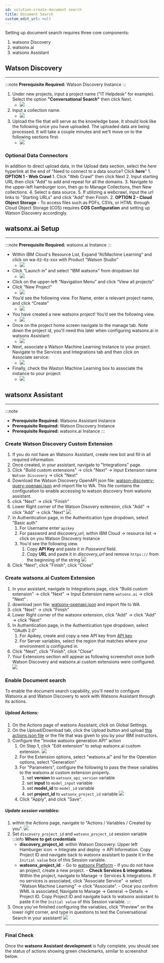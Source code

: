 ```yaml
---
id: solution-create-document search
title: Document Search
custom_edit_url: null
---
```


Setting up document search requires three core components:
1) watsonx Discovery
2) watsonx.ai
3) watsonx Assistant

## Watson Discovery
-----
:::note
    **Prerequisite Required:** Watson Discovery Instance
:::

1.  Under new projects, input a project name ("IT Helpdesk" for example). Select the option **"Conversational Search"** then click Next.
      - ![](../../assets/screenshots/watson-discovery-new-project.png)
2.  Input a collection name.
      - ![](../../assets/screenshots/watson-discovery-new-collection.png)
3.  Upload the file that will serve as the knowledge base. It should look like the following once you have uploaded. The uploaded data are being processed. It will take a couple minutes and we’ll move on to the following sections first.
      - ![](../../assets/screenshots/watson-discovery-improve-customize.png)

### Optional Data Connectors
In addition to direct upload data, in the Upload data section, select the _here_ hyperlink at the end of "Need to connect to a data source? Click **here**"
    1. **OPTION 1 - Web Crawl**
       1. Click "Web Crawl" then click Next
       2. Input starting URL then click "Add" to add and repeat for all the domains.
       3. Navigate to the upper-left hamburger icon, then go to Manage Collections, then New collections.
       4. Select a data source.
       5. If utilizing a webcrawl, input the url links to "Starting URLs" and click "Add" then Finish.
    2. **OPTION 2 - Cloud Object Storage**
       - To access files such as PDFs, CSVs, or HTML through Cloud Object Storage (COS) requires **COS Configuration** and setting up Watson Discovery accordingly.

## watsonx.ai Setup
-----
:::note
    **Prerequisite Required:** watsonx.ai Instance
:::
- Within IBM Cloud's Resource List, Expand “AI/Machine Learning” and click on wa-itz-itz-xxx with Product “Watson Studio”
   - ![](../../assets/screenshots/resource-list-watson-studio.png)
- Click “Launch in” and select “IBM watsonx” from dropdown list
   - ![](../../assets/screenshots/launch-in-watsonx.png)
- Click on the upper-left “Navigation Menu” and click “View all projects”
- Click “New Project”
   - ![](../../assets/screenshots/wx-new-project.png)
- You’d see the following view. For Name, enter a relevant project name, and click “Create”
   - ![](../../assets/screenshots/wx-create-a-project.png)
- You have created a new watsonx project! You’d see the following view. 
   - ![](../../assets/screenshots/wx-project-overview.png)
- Once on the project home screen navigate to the manage tab. Note down the project id, you'll need this later when configuring watsonx.ai in watsonx Assistant:
   - ![](../../assets/screenshots/cp4d-manage.png)
- Next, associate a Watson Machine Learning Instance to your project. Navigate to the Services and Integrations tab and then click on Associate service:
   - ![](../../assets/screenshots/cp4d-associate-wml.png)
- Finally, check the Waston Machine Learning box to associate the instance to your project:
   - ![](../../assets/screenshots//wml.png)


## watsonx Assistant
-----
:::note
* **Prerequisite Required:** Watsonx Assistant Instance
* **Prerequisite Required:** Watson Discovery Instance
* **Prerequisite Required:** watsonx.ai Instance
:::

### Create Watson Discovery Custom Extension

1. If you do not have an Watsonx Assistant, create new bot and fill in all required information.
1. Once created, in your assistant, navigate to "Integrations" page.
1. Click "Build custom extensions" -> click "Next" -> Input Extension name `Watson Discovery` -> click "Next"
1. Download the Watson Discovery OpenAPI json file: [watson-discovery-query-openapi.json](https://github.com/watson-developer-cloud/assistant-toolkit/blob/master/integrations/extensions/starter-kits/watson-discovery/watson-discovery-query-openapi.json) and import file to WA. This file contains the configuration to enable accessing to watson discovery from watsonx assistant.
1. click "Next" -> click "Finish"
1. Lower Right corner of the Watson Disovery extension, click "Add" -> click "Add" -> click "Next"
   ![](../../assets/screenshots/Add_custom_extensions.png)
1. In Authentication page, in the Authentication type dropdown, select "Basic auth"
   1. For Username enter `apikey`
   1. For password and discovery_url, within IBM Cloud -> resource list -> click on you Watson Discovery Instance
   1. You'd see the following view.
      1. Copy **API Key** and paste it in _Password_ field.
      1. Copy **URL** and paste it in _discovery_url_ and remove `https://` from the beginning of the string
         ![](../../assets/screenshots/watson_discovery_credentials.png)
1. Click "Next", click "Finish", click "Close"

### Create watsonx.ai Custom Extension

1.  In your assistant, navigate to Integrations page, click "Build custom extension" -> click "Next" -> Input Extension name `watsonx.ai` -> click "Next" .
1.  download json file: [watsonx-openapi.json](https://github.com/watson-developer-cloud/assistant-toolkit/blob/master/integrations/extensions/starter-kits/language-model-watsonx/watsonx-openapi.json) and import file to WA
1.  click "Next" -> click "Finish"
1.  Lower Right corner of the watsonx extension, click "Add" -> click "Add" -> click "Next"
1.  In Authentication page, in the Authentication type dropdown, select "OAuth 2.0"
    1. For Apikey, create and copy a new API key from [API key](https://cloud.ibm.com/iam/apikeys)
    1. For Server variables, select the region that matches where your environment is configured in.
1.  Click "Next", click "Finish", click "Close"
1.  Your Extensions section will appear as following screenshot once both Watson Discovery and watsonx.ai custom extensions were configured.  
    ![](../../assets/screenshots/custom_extension_completed_view.png)

### Enable Document search
To enable the document search capability, you'll need to configure Watsonx.ai and Watson Discovery to work with Watsonx Assistant through its actions.

##### Upload Actions:
1. On the Actions page of watsonx Assistant, click on Global Settings.
2. On the Upload/Download tab, click the Upload button and upload [this actions.json file](https://github.com/watson-developer-cloud/assistant-toolkit/blob/master/integrations/extensions/starter-kits/language-model-conversational-search/discovery-watsonx-actions.json) or the file that was given to you by your IBM instructors.
3. Configure the "Invoke watsonx generation API" action
   1. On Step 1, click "Edit extension" to setup watsonx.ai custom extension.
      ![](../../assets/screenshots/watsonx_assistant_watsonxai_action.png)
   2. For the Extension options, select "watsonx.ai" and for the Operation options, select "Generation"
   3. For "Parameters", configure the following to pass the these variables to the watsonx.ai custom extension properly.
      1. set **version** to `watsonx_api_version` variable
      2. set **input** to `model_input` variable
      3. set **model_id** to `model_id` variable
      4. set **project_id** to `watsonx_project_id` variable
         ![](../../assets/screenshots/watsonx_assistant_watsonxai_custom_extension_setup.png)
   4. Click "Apply", and click "Save".

##### Update session variables:

1. within the Actions page, navigate to "Actions / Variables / Created by you".
   ![](../../assets/screenshots/watsonx_assistant_variables.png)
1. Set `discovery_project_id` and `watsonx_project_id` session variable
   :::info
   **Where to get credentials**
   - **discovery_project_id**: within Watson Discovery: Upper left Hamburger icon -> Integrate and deploy -> API Information. Copy Project ID and navigate back to watsonx assistant to paste it in the `Initial value` box of this Session variable.
   - **watsonx_project_id**: - Go to [watsonx Platform](https://dataplatform.cloud.ibm.com/wx/home?context=wx) - If you do not have an project, create a new project. - **Check Services & integrations**: Within the project, navigate to Manage -> Services & Integrations. If no services is associated, click "Associate Service" -> select "Watson Machine Learning" -> click "Associate". - Once you confirm WML is associated, Navigate to Manage -> General -> Details -> Project ID. Copy Project ID and navigate back to watsonx assistant to paste it in the `Initial value` of this Session variable.
     :::
1. Once you've finished configuring the variables, click "Preview" on the lower right corner, and type in questions to test the Conversational Search in your assistant!
   ![](../../assets/screenshots/watsonx_assistant_test_preview.png)

---

### Final Check
Once the **watsonx Assistant development** is fully complete, you should see the status of actions showing green checkmarks, similar to screenshot below.
